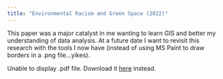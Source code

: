 ```yaml
---
title: "Environmental Racism and Green Space (2022)"
---
```


This paper was a major catalyst in me wanting to learn GIS and better my understanding of data analysis. At a future date I want to revisit this research with the tools I now have (instead of using MS Paint to draw borders in a .png file...yikes).

<object data="EnvRacism_Spr2022.pdf" type="application/pdf" width="100%" height="800px">

<p>Unable to display .pdf file. Download it <a href="https://twcrockett.github.io/EnvRacism_Spr2022.pdf">here</a> instead.</p>

</object>
